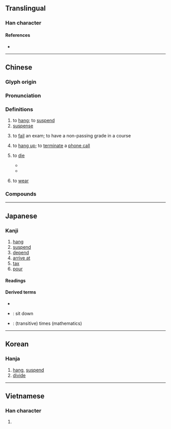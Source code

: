 {{also|挂}}
{{character info/new}}
==Translingual==

===Han character===
{{Han char|rn=64|rad=手|as=08|sn=11|four=53000|canj=QGGY|ids=⿰扌卦}}

====References====
* {{Han ref|kx=0438.050|dkj=12267|dj=0788.030|hdz=31890.130|uh=639B|ud=25499|bh=B1BE|bd=45502}}

----

==Chinese==
{{zh-forms|s=挂}}

===Glyph origin===
{{Han etym}}

===Pronunciation===
{{zh-pron
|m=guà
|ma=y
|m-s=
|c=gwaa3,kwaa3
|c-t=
|g=
|h=pfs=koa/kua
|j=
|mb=
|md=guá
|mn=kòa/qz,tw,xm:kùi/tw:khòa
|mn_note=kòa - literary; kùi - vernacular
|mn-t=kua3/gua3/guê3
|mn-t_note=gua3 - “to wear”, used in {{zh-l|*交掛}}; guê3 - used in {{zh-l|*掛紙}}
|w=2ko
|x=
|mc=y
|oc=y
|cat=v,n
}}

===Definitions===
{{zh-hanzi}}

# to [[hang]]; to [[suspend]]
# [[suspense]]
# {{lb|zh|colloquial}} to [[fail]] an exam; to have a non-passing grade in a course
# to [[hang up]]; to [[terminate]] a [[phone call]]
# {{lb|zh|humorous|colloquial}} to [[die]]
#* {{zh-x|鏈接 掛 了。|The link is dead.}}
#* {{zh-x|服務器 掛 了。|The server is down.}}
# {{lb|zh|Teochew}} to [[wear]]

===Compounds===
{{zh-der|掛齒|掛鉤|掛號|掛麵|掛念|掛孝|披掛|了無牽掛|吃掛絡兒|外掛|倒掛金鉤|帶膆貂掛|張燈掛彩|張掛|一絲不掛|延陵掛劍|不足掛齒|垂掛|季札掛劍|全掛子|大馬步掛|報值掛號|吊掛|何足掛齒|小掛兒|懸腸掛肚|牽腸掛肚|掛杯架|掛肚牽心|無牽無掛|掛連|掛鐮|掛心|掛肚牽腸|掛牌|掛漏|掛劍|掛紅|掛號處|掛意|掛線|掛礙|掛鐘|掛車|掛圖|掛帥|無足掛齒|掛鉤子|掛印而逃|掛單|掛火|掛慮|掛懷|掛角|掛柱|掛幌子|掛賬|披掛綽鎗|掛瓢|掛冠而去|掛名|掛進|掛牌匯率|掛鋤|掛落兒|拖掛|掛千|掛號信|掛失止付|掛毯|掛燈結彩|掛上鉤|掛絡兒|掛錢|掛鏡兒|穿麻掛孝|掛出|掛氣|掛號費|掛燈|牽五掛四|掛牽|掛紅燈|掛失|掛角讀書|掛不住|掛僵|掛味兒|掛一漏萬|掛搭|掛花|掛樁|掛球蛋|掛斗|掛紙|牽肚掛腸|牽掛|牽三掛四|掛告|牛角掛書|掛錶|燈掛|掛冠|無掛無礙|無所牽掛|掛彩|掛腸懸膽|樹掛|清湯掛麵|掛零|掛了幌子|掛龍雨|懸掛|掛累|掛冠歸里|披掛上陣|掛褡|掛頭牌|掛貨鋪|掛印懸牌|掛軸|掛記|掛眼|掛欠|掛招牌|掛屏|披肝掛膽|號掛子|記掛|金榜掛名|線上掛號|羚羊掛角|補掛朝珠|雙掛號}}

{{zh-cat|Beginning}}

----

==Japanese==

===Kanji===
{{ja-kanji|grade=c|rs=手08}}

# [[hang]]
# [[suspend]]
# [[depend]]
# [[arrive at]]
# [[tax]]
# [[pour]]

====Readings====
{{ja-readings
|on=か, かい
|kun=か-ける, か-かる, かかり-
}}

====Derived terms====
* {{ja-r|掛かる|かかる}}
* {{ja-r|腰掛ける|こしかける}}: sit down
* {{ja-r|掛ける|かける}}: (transitive) times (mathematics)

----

==Korean==

===Hanja===
{{ko-hanja|hangeul=괘|eumhun=}}

# [[hang]], [[suspend]]
# [[divide]]

----

==Vietnamese==

===Han character===
{{vi-hantu|[[quẩy]], [[khoải]], [[quảy]], [[quai]], [[quấy]], [[quẫy]], [[quải]], [[quậy]]|rs=手08}}

# {{defn|lang=vi|sort=手08}}
